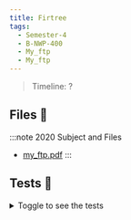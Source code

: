 ```yaml
---
title: Firtree
tags:
  - Semester-4
  - B-NWP-400
  - My_ftp
  - My_ftp
---
```

> Timeline: ?


## Files 📂

:::note 2020 Subject and Files
- [my_ftp.pdf](https://github.com/Studio-17/Epitech-Subjects/raw/main/Semester-4/B-NWP-400/My_ftp/My_ftp/my_ftp.pdf)
:::

## Tests 🤖
<details>
  <summary>Toggle to see the tests</summary>
  <div>
Yo
  </div>
</details>

